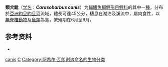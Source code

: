 {{Speciesbox
| taxon = Carasobarbus canis
| status = LC
| status_system = IUCN3.1
| image = Carasobarbus canis - ZooKeys-339-001-g009.jpg
| image_caption = ''Carasobarbus canis''
| binomial_authority = [[Achille_Valenciennes|Valenciennes]], 1842
| synonyms = *''Barbus beddomi''<br /><small>Günther, 1868</small>
*''Barbus beddomii''<br /><small>Günther, 1868</small>
*''Barbus canis''<br /><small>Valenciennes, 1842</small>
*''Luciobarbus canis''<br /><small>Valenciennes, 1842</small>
*''Tor canis''<br /><small>Valenciennes, 1842</small>
}}

'''類犬魮'''（[[学名|学名]]：'''''Carasobarbus canis'''''）为[[輻鰭魚綱|輻鰭魚綱]][[鯉形目|鯉形目]][[鲤科|鲤科]]的其中一[[種|種]]，分布於[[亞洲|亞洲]][[約旦|約旦]][[約旦河|約旦河]]流域，體長可達45公分，棲息在湖泊及溪流中，屬肉食性，以[[無脊椎動物|無脊椎動物]]及[[魚類|魚類]]為食，繁殖期在6月至9月。

== 参考资料 ==
*{{FishBase_species|genus=Carasobarbus|species=canis|year=2011|month=12}}

{{Taxonbar}}

[[Category:Carasobarbus|canis]]
[[Category:1842年描述的魚類|C]]
[[Category:阿希尔·瓦朗谢讷命名的生物分类|Category:阿希尔·瓦朗谢讷命名的生物分类]]


{{鯉形目小作品}}